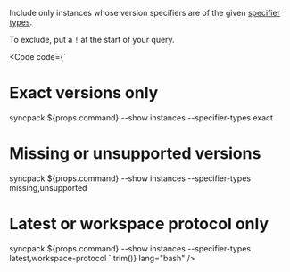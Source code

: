 
Include only instances whose version specifiers are of the given [specifier types](REF_SPECIFIER_TYPES).

To exclude, put a `!` at the start of your query.

<Code
  code={`
# Exact versions only
syncpack ${props.command} --show instances --specifier-types exact
# Missing or unsupported versions
syncpack ${props.command} --show instances --specifier-types missing,unsupported
# Latest or workspace protocol only
syncpack ${props.command} --show instances --specifier-types latest,workspace-protocol
`.trim()}
  lang="bash"
/>

